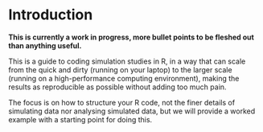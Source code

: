 # Introduction {.unnumbered}

**This is currently a work in progress, more bullet points to be fleshed out than anything useful.**

This is a guide to coding simulation studies in R, in a way that can scale from the quick and dirty (running on your laptop) to the larger scale (running on a high-performance computing environment), making the results as reproducible as possible without adding too much pain.

The focus is on how to structure your R code, not the finer details of simulating data nor analysing simulated data, but we will provide a worked example with a starting point for doing this.

